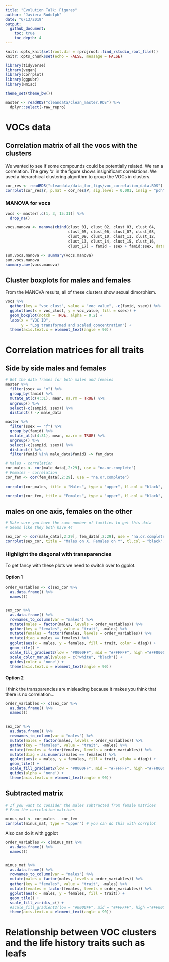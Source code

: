 ```yaml
---
title: "Evolution Talk: Figures"
author: "Javiera Rudolph"
date: "6/13/2019"
output:
  github_document:
    toc: true
    toc_depth: 4
---
```


```r
knitr::opts_knit$set(root.dir = rprojroot::find_rstudio_root_file())
knitr::opts_chunk$set(echo = FALSE, message = FALSE)

```

```r
library(tidyverse)
library(vegan)
library(corrplot)
library(ggpubr)
library(Hmisc)

theme_set(theme_bw())
```

```r
master <- readRDS("cleandata/clean_master.RDS") %>% 
  dplyr::select(-raw_repro)
```

# VOCs data
## Correlation matrix of all the vocs with the clusters

We wanted to see if some compounds could be potentially related. We ran a correlation. The grey 'x' in the figure shows insignificant correlations. We used a hierarchical clustering algorithm to group the VOCs in clusters.

```r
cor_res <- readRDS("cleandata/data_for_figs/voc_correlation_data.RDS")
corrplot(cor_res$r, p.mat = cor_res$P, sig.level = 0.001, insig = "pch", tl.col = "black", tl.srt = 60, tl.cex = .4, order = "hclust", pch.cex = 0.8, pch.col = "#43484f", addrect = 17)
```

### MANOVA for vocs
```r
vocs <- master[,c(1, 3, 15:31)] %>% 
  drop_na()

vocs.manova <- manova(cbind(clust_01, clust_02, clust_03, clust_04,
                            clust_05, clust_06, clust_07, clust_08,
                            clust_09, clust_10, clust_11, clust_12,
                            clust_13, clust_14, clust_15, clust_16,
                            clust_17) ~ famid + ssex + famid:ssex, data = vocs)

sum.vocs.manova <- summary(vocs.manova)
sum.vocs.manova
summary.aov(vocs.manova)
```


## Cluster boxplots for males and females
From the MANOVA results, all of these clusters show sexual dimorphism.

```r
vocs %>% 
  gather(key = "voc_clust", value = "voc_value", -c(famid, ssex)) %>% 
  ggplot(aes(x = voc_clust, y = voc_value, fill = ssex)) +
  geom_boxplot(notch = TRUE, alpha = 0.2) +
  labs(x = "VOC ID",
       y = "Log transformed and scaled concentration") +
  theme(axis.text.x = element_text(angle = 90))

```



# Correlation matrices for all traits
## Side by side males and females

```r
# Get the data frames for both males and females
master %>% 
  filter(ssex == "m") %>% 
  group_by(famid) %>% 
  mutate_at(c(4:31), mean, na.rm = TRUE) %>% 
  ungroup() %>% 
  select(-c(sampid, ssex)) %>% 
  distinct() -> male_data

master %>% 
  filter(ssex == "f") %>% 
  group_by(famid) %>% 
  mutate_at(c(4:31), mean, na.rm = TRUE) %>% 
  ungroup() %>% 
  select(-c(sampid, ssex)) %>% 
  distinct() %>% 
  filter(famid %in% male_data$famid) -> fem_data

```


```r
# Males - correlation
cor_males <- cor(male_data[,2:29], use = "na.or.complete")
# Females - correlation
cor_fem <- cor(fem_data[,2:29], use = "na.or.complete")
```


```r
corrplot(cor_males, title = "Males", type = "upper", tl.col = "black", tl.srt = 60, tl.cex = .8, mar = c(0,0,2,0))

corrplot(cor_fem, title = "Females", type = "upper", tl.col = "black", tl.srt = 60, tl.cex = .8, mar = c(0,0,2,0))

```

## males on one axis, females on the other
```r
# Make sure you have the same number of families to get this data
# Seems like they both have 44

sex_cor <- cor(male_data[,2:29], fem_data[,2:29], use = "na.or.complete")
corrplot(sex_cor, title = "Males on X, Females on Y", tl.col = "black", tl.srt = 60, tl.cex = .8, mar = c(0,0,2,0))


```



### Highlight the diagonal with transparencies
To get fancy with these plots we need to switch over to ggplot.

#### Option 1
 
```r

order_variables <- c(sex_cor %>% 
  as.data.frame() %>% 
  names())


sex_cor %>% 
  as.data.frame() %>% 
  rownames_to_column(var = "males") %>% 
  mutate(males = factor(males, levels = order_variables)) %>% 
  gather(key = "females", value = "trait", -males) %>% 
  mutate(females = factor(females, levels = order_variables)) %>% 
  mutate(diag = males == females) %>%
  ggplot(aes(x = males, y = females, fill = trait, color = diag)) +
  geom_tile() +
  scale_fill_gradient2(low = "#0000FF", mid = "#FFFFFF", high ="#FF0000") +
  scale_color_manual(values = c("white", "black")) +
  guides(color = 'none') +
  theme(axis.text.x = element_text(angle = 90))

```

#### Option 2
I think the transparencies are misleading because it makes you think that there is no correlation... 

```r

order_variables <- c(sex_cor %>% 
  as.data.frame() %>% 
  names())


sex_cor %>% 
  as.data.frame() %>% 
  rownames_to_column(var = "males") %>% 
  mutate(males = factor(males, levels = order_variables)) %>% 
  gather(key = "females", value = "trait", -males) %>% 
  mutate(females = factor(females, levels = order_variables)) %>% 
  mutate(diag = as.numeric(males == females)) %>% 
  ggplot(aes(x = males, y = females, fill = trait, alpha = diag)) +
  geom_tile() +
  scale_fill_gradient2(low = "#0000FF", mid = "#FFFFFF", high ="#FF0000") +
  guides(alpha = 'none') +
  theme(axis.text.x = element_text(angle = 90))

```

## Subtracted matrix

```r
# If you want to consider the males subtracted from female matrices
# From the correlation matrices

minus_mat <- cor_males - cor_fem
corrplot(minus_mat, type = "upper") # you can do this with corrplot

```

Also can do it with ggplot
```r
order_variables <- c(minus_mat %>% 
  as.data.frame() %>% 
  names())


minus_mat %>% 
  as.data.frame() %>% 
  rownames_to_column(var = "males") %>% 
  mutate(males = factor(males, levels = order_variables)) %>% 
  gather(key = "females", value = "trait", -males) %>% 
  mutate(females = factor(females, levels = order_variables)) %>% 
  ggplot(aes(x = males, y = females, fill = trait)) +
  geom_tile() +
  scale_fill_viridis_c() +
  #scale_fill_gradient2(low = "#0000FF", mid = "#FFFFFF", high ="#FF0000") +
  theme(axis.text.x = element_text(angle = 90))
```


# Relationship between VOC clusters and the life history traits such as leafs


